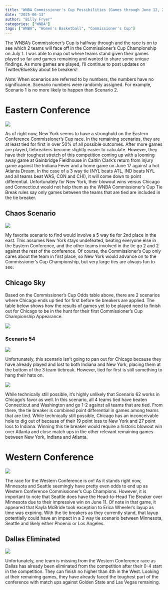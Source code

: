 ```yaml
---
title: "WNBA Commissioner's Cup Possibilities (Games through June 12, 2025)"
date: "2025-06-13"
author: "Billy Fryer"
categories: ["WNBA"]
tags: ["WNBA", "Women's Basketball", "Commissioner's Cup"]
---
```

The WNBA's Commissioner's Cup is halfway through and the race is on to see which 2 teams will face off in the Commissioner's Cup Championship on July 1. I was able to map out where teams stand given their games played so far and games remaining and wanted to share some unique findings. As more games are played, I'll continue to post updates on Twitter/BlueSky about tie breakers!

*Note:* When scenarios are referred to by numbers, the numbers have no significance. Scenario numbers were randomly assigned. For example, Scenario 1 is no more likely to happen than Scenario 2.

# Eastern Conference

![](Plots/East-Commissioners-Cup-Odds.png)

As of right now, New York seems to have a stronghold on the Eastern Conference Commissioner's Cup race. In the remaining scenarios, they are at least tied for first in over 50% of all possible outcomes. After more games are played, tiebreakers become slightly easier to calculate. However, they have their toughest stretch of this competition coming up with a looming away game at Gainbridge Fieldhouse in Caitlin Clark's return from injury game against the Indiana Fever and a home game on June 17 against a hot Atlanta Dream. In the case of a 3 way tie (NYL beats ATL, IND beats NYL and all teams beat WAS, CON and CHI), it will come down to point differential. Unfortunately for New York, their blowout wins versus Chicago and Connecticut would not help them as the WNBA Commissioner's Cup Tie Break rules say only games between the teams that are tied are included in the tie breaker.

## Chaos Scenario

![](Plots/East-Scenario-113.png)

My favorite scenario to find would involve a 5 way tie for 2nd place in the east. This assumes New York stays undefeated, beating everyone else in the Eastern Conference, and the other teams involved in the tie go 2 and 2 against the rest of the conference. Of course, the Commissioner's Cup only cares about the team in first place, so New York would advance on to the Commissioner's Cup Championship, but very large ties are always fun to see.

## Chicago Sky

Based on the Commissioner's Cup Odds table above, there are 2 scenarios where Chicago ends up tied for first before tie breakers are applied. The table below shows how the results of games yet to be played need to finish out for Chicago to be in the hunt for their first Commissioner's Cup Championship Appearance.

![](Plots/CHI-Com-Cup-Standings-Scenarios.png)

### Scenario 54


![](Plots/CHI-East-Scenario-54-Standings.png)

Unfortunately, this scenario isn't going to pan out for Chicago because they have already played and lost to both Indiana and New York, placing them at the bottom of the 3 team tiebreak. However, tied for first is still something to hang their hats on.

![](Plots/CHI-East-Scenario-62-Standings.png)

While technically still possible, it's highly unlikely that Scenario 62 works in Chicago's favor as well. In this scenario, all 4 teams tied have beaten Connecticut and Washington and go 1-2 against all teams that are tied. From there, the tie breaker is combined point differential in games among teams that are tied. While technically still possible, Chicago has an inconceivable hole to dig out of because of their 19 point loss to New York and 27 point loss to Indiana. Winning this tie breaker would require a historic blowout win over Atlanta and close match ups in the other relevant remaining games between New York, Indiana and Atlanta. 




# Western Conference

![](Plots/West-Commissioners-Cup-Odds.png)

The race for the Western Conference is on! As it stands right now, Minnesota and Seattle seemingly have pretty even odds to end up as Western Conference Commissioner's Cup Champions. However, it is important to note that Seattle does have the Head-to-Head Tie Breaker over Minnesota due to their impressive win on June 11. Of note in that game, it appeared that Kayla McBride took exception to Erica Wheeler's layup as time was expiring. With the tie breakers as they currently stand, that layup potentially could have an impact in a 3 way tie scenario between Minnesota, Seattle and likely either Phoenix or Los Angeles.

## Dallas Eliminated

![](Plots/Dallas-Eliminated.png)

Unfortunately, one team is missing from the Western Conference race as Dallas has already been eliminated from the competition after their 0-4 start in the competition. They can finish no higher than 4th in the West. Looking at their remaining games, they have already faced the toughest part of the conference with match ups against Golden State and Las Vegas remaining.
